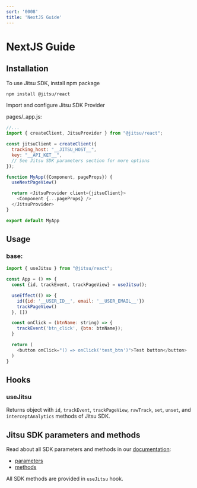 ```yaml
---
sort: '0008'
title: 'NextJS Guide'
---
```


# NextJS Guide

## Installation

To use Jitsu SDK, install npm package

```bash
npm install @jitsu/react
```

Import and configure Jitsu SDK Provider

pages/_app.js:
```javascript
//...
import { createClient, JitsuProvider } from "@jitsu/react";

const jitsuClient = createClient({
  tracking_host: "__JITSU_HOST__",
  key: "__API_KET__",
  // See Jitsu SDK parameters section for more options
});

function MyApp({Component, pageProps}) {
  useNextPageView()

  return <JitsuProvider client={jitsuClient}>
    <Component {...pageProps} />
  </JitsuProvider>
}

export default MyApp
```

## Usage

### base:
```javascript
import { useJitsu } from "@jitsu/react";

const App = () => {
  const {id, trackEvent, trackPageView} = useJitsu();

  useEffect(() => {
    id({id: '__USER_ID__', email: '__USER_EMAIL__'})
    trackPageView()
  }, [])

  const onClick = (btnName: string) => {
    trackEvent('btn_click', {btn: btnName});
  }

  return (
    <button onClick="() => onClick('test_btn')">Test button</button>
  )
}
```

## Hooks

### useJitsu

Returns object with `id`, `trackEvent`, `trackPageView`, `rawTrack`, `set`, `unset`, and `interceptAnalytics` methods of Jitsu SDK.

## Jitsu SDK parameters and methods

Read about all SDK parameters and methods in our [documentation](/docs/sending-data/js-sdk):
* [parameters](/docs/sending-data/js-sdk/parameters-reference)
* [methods](/docs/sending-data/js-sdk/methods-reference)

All SDK methods are provided in `useJitsu` hook.





